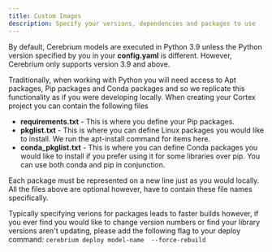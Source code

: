 ```yaml
---
title: Custom Images
description: Specify your versions, dependencies and packages to use
---
```


By default, Cerebrium models are executed in Python 3.9 unless the Python version specified by you in your **config.yaml** is different. However, Cerebrium only supports version 3.9 and above. 

Traditionally, when working with Python you will need access to Apt packages, Pip packages and Conda packages and so we replicate this functionality as if you were developing locally.
When creating your Cortex project you can contain the following files
- **requirements.txt** - This is where you define your Pip packages.
- **pkglist.txt** - This is where you can define Linux packages you would like to install. We run the apt-install command for items here.
- **conda_pkglist.txt** - This is where you can define Conda packages you would like to install if you prefer using it for some libraries over pip. You can use both conda and pip in conjunction. 

Each package must be represented on a new line just as you would locally. All the files above are optional however, have to contain these file names specifically. 

Typically specifying verions for packages leads to faster builds however, if you ever find you would like to change version numbers or find your library versions aren't
updating, please add the following flag to your deploy command: `cerebrium deploy model-name  --force-rebuild`




